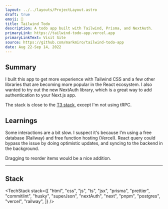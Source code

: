 ```yaml
---
layout: ../../layouts/ProjectLayout.astro
draft: true
emoji: 📝
title: Tailwind Todo
description: A todo app built with Tailwind, Prisma, and NextAuth.
primaryLink: https://tailwind-todo-app.vercel.app
primaryLinkText: Visit Site
source: https://github.com/markmiro/tailwind-todo-app
date: Aug 22-Sep 14, 2022
---
```



## Summary

I built this app to get more experience with Tailwind CSS and a few other libraries that are becoming more popular in the React ecosystem. I also wanted to try out the new NextAuth library, which is a great way to add authentication to your Next.js app.

The stack is close to the [T3 stack](https://create.t3.gg), except I'm not using tRPC.

## Learnings

Some interactions are a bit slow. I suspect it's because I'm using a free database (Railway) and free function hosting (Vercel). React query could bypass the issue by doing optimistic updates, and syncing to the backend in the background.

Dragging to reorder items would be a nice addition.

---

## Stack

<TechStack
  stack={[
    "html",
    "css",
    "js",
    "ts",
    "jsx",
    "prisma",
    "prettier",
    "commitlint",
    "husky",
    "superJson",
    "nextAuth",
    "next",
    "pnpm",
    "postgres",
    "vercel",
    "railway",
  ]}
/>
